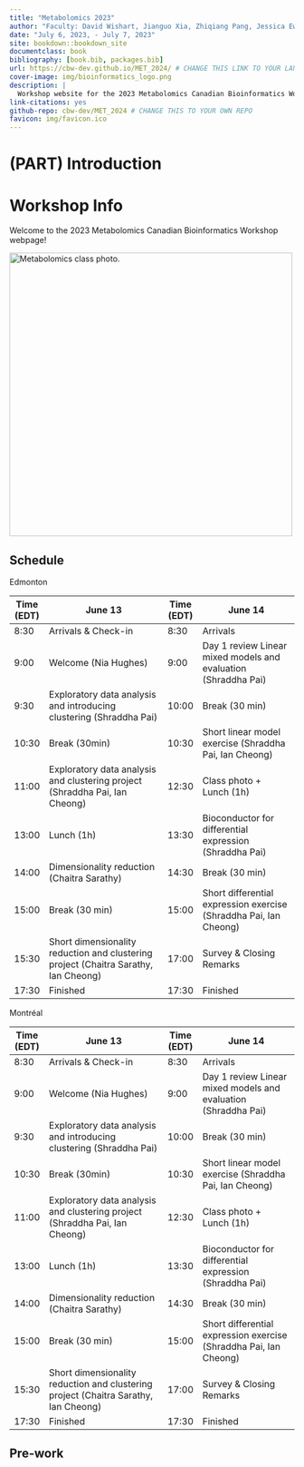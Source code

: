 ```yaml
--- 
title: "Metabolomics 2023"
author: "Faculty: David Wishart, Jianguo Xia, Zhiqiang Pang, Jessica Ewald, Lun Zhang, Mark Berkjanskii, Michelle Brazas, Nia Hughes"
date: "July 6, 2023, - July 7, 2023"
site: bookdown::bookdown_site
documentclass: book
bibliography: [book.bib, packages.bib]
url: https://cbw-dev.github.io/MET_2024/ # CHANGE THIS LINK TO YOUR LANDING PAGE LINK
cover-image: img/bioinformatics_logo.png
description: |
  Workshop website for the 2023 Metabolomics Canadian Bioinformatics Workshop
link-citations: yes
github-repo: cbw-dev/MET_2024 # CHANGE THIS TO YOUR OWN REPO
favicon: img/favicon.ico
---
```


# (PART) Introduction {-}

# Workshop Info

Welcome to the 2023 Metabolomics Canadian Bioinformatics Workshop webpage!  

<img src="./img/metabolomics_class_photo.png" width="500" alt="Metabolomics class photo.">

## Schedule

Edmonton

| Time (EDT) | June 13                                                                             | Time (EDT) | June 14                                                           |
|------------|-------------------------------------------------------------------------------------|------------|-------------------------------------------------------------------|
| 8:30       | Arrivals & Check-in                                                                 | 8:30       | Arrivals                                                          |
| 9:00       | Welcome (Nia Hughes)                                                                | 9:00       | Day 1 review Linear mixed models and evaluation (Shraddha Pai)    |
| 9:30       | Exploratory data analysis and introducing clustering (Shraddha Pai)                 | 10:00      | Break (30 min)                                                    |
| 10:30      | Break (30min)                                                                       | 10:30      | Short linear model exercise (Shraddha Pai, Ian Cheong)            |
| 11:00      | Exploratory data analysis and clustering project (Shraddha Pai, Ian Cheong)         | 12:30      | Class photo + Lunch (1h)                                          |
| 13:00      | Lunch (1h)                                                                          | 13:30      | Bioconductor for differential expression (Shraddha Pai)           |
| 14:00      | Dimensionality reduction (Chaitra Sarathy)                                          | 14:30      | Break (30 min)                                                    |
| 15:00      | Break (30 min)                                                                      | 15:00      | Short differential expression exercise (Shraddha Pai, Ian Cheong) |
| 15:30      | Short dimensionality reduction and clustering project (Chaitra Sarathy, Ian Cheong) | 17:00      | Survey & Closing Remarks                                          |
| 17:30      | Finished                                                                            | 17:30      | Finished                                                          |

Montréal

| Time (EDT) | June 13                                                                             | Time (EDT) | June 14                                                           |
|------------|-------------------------------------------------------------------------------------|------------|-------------------------------------------------------------------|
| 8:30       | Arrivals & Check-in                                                                 | 8:30       | Arrivals                                                          |
| 9:00       | Welcome (Nia Hughes)                                                                | 9:00       | Day 1 review Linear mixed models and evaluation (Shraddha Pai)    |
| 9:30       | Exploratory data analysis and introducing clustering (Shraddha Pai)                 | 10:00      | Break (30 min)                                                    |
| 10:30      | Break (30min)                                                                       | 10:30      | Short linear model exercise (Shraddha Pai, Ian Cheong)            |
| 11:00      | Exploratory data analysis and clustering project (Shraddha Pai, Ian Cheong)         | 12:30      | Class photo + Lunch (1h)                                          |
| 13:00      | Lunch (1h)                                                                          | 13:30      | Bioconductor for differential expression (Shraddha Pai)           |
| 14:00      | Dimensionality reduction (Chaitra Sarathy)                                          | 14:30      | Break (30 min)                                                    |
| 15:00      | Break (30 min)                                                                      | 15:00      | Short differential expression exercise (Shraddha Pai, Ian Cheong) |
| 15:30      | Short dimensionality reduction and clustering project (Chaitra Sarathy, Ian Cheong) | 17:00      | Survey & Closing Remarks                                          |
| 17:30      | Finished                                                                            | 17:30      | Finished                                                          |


## Pre-work

<!--[You can find your pre-work here.](https://docs.google.com/forms/d/e/1FAIpQLSezV8cbusyLYa98AJ50sZfOlW1HsKZmDh7XnsDKusRg73zkbw/viewform)
-->
